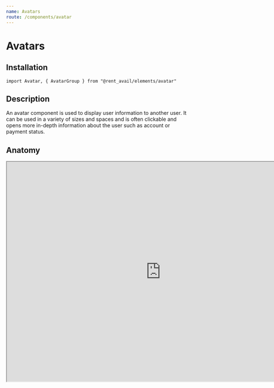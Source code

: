 ```yaml
---
name: Avatars
route: /components/avatar
---
```



# Avatars

<Status status="production" />

## Installation

```
import Avatar, { AvatarGroup } from "@rent_avail/elements/avatar"
```

## Description

An avatar component is used to display user information to another user. It can be used in a variety of sizes and spaces and is often clickable and opens more in-depth information about the user such as account or payment status.

## Anatomy

<iframe
  style={{ border: "none" }}
  width="840"
  height="600"
  src="https://www.figma.com/embed?embed_host=share&url=https%3A%2F%2Fwww.figma.com%2Ffile%2FRqpXARK3vSrZbzWw6GrEnKqg%2FComponents%3Fnode-id%3D142%253A1"
  allowfullscreen
/>

1. User Photo
2. User Name
3. Icon
4. Avatar Group

### Props

<Prop name="small" type="boolean">
  Boolean to dictate the size and layout of an avatar. Small avatars should only be used
  in an <code>AvatarGroup</code>
</Prop>

<Prop name="initials" type="string">
  The intials of the user associated with the avatar.{" "}
  <strong>Only used in small avatars.</strong>
</Prop>

<Prop name="name" type="string">
  The name of the user associated with the avatar.{" "}
  <strong>Not used in small avatars.</strong>
</Prop>

<Prop name="photoUrl" type="string:url">
  <p>
    The profile photo of the user if there is one. Defaults to a solid color if no photo
    is present. <strong>Not used in small avatars.</strong>
  </p>
</Prop>

<Prop name="icon" type="ReactElement">
  <p>
    an icon to be displayed to the right of a users name.{" "}
    <strong>Not used in small avatars.</strong>
  </p>
</Prop>

## Usage

### Avatar

<Playground>
  <Avatar small initials="JW" />
  <Avatar
    name="Janet Wood"
    photoUrl="https://source.unsplash.com/collection/802865/48x48"
  />
  <Avatar
    name="Janet Wood"
    photoUrl="https://source.unsplash.com/collection/802865/48x48"
    icon={ExternalLink}
  />
</Playground>

### Avatar Group

Stacked avatars represent a group of people

<Playground>
  <AvatarGroup>
    <Avatar small initials="PK" />
    <Avatar small initials="PS" />
    <Avatar small initials="ND" />
    <Avatar small initials="RB" />
  </AvatarGroup>
</Playground>

## Extension

The avatar component passes all props to its underlying dom node.

```js
const CustomAvatar = styled(Avatar)`
  background: red;
  color: green;
`
```
